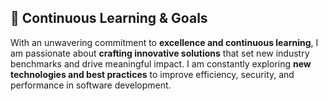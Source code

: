 ## 🚀 Continuous Learning & Goals

With an unwavering commitment to **excellence and continuous learning**, I am passionate about **crafting innovative solutions** that set new industry benchmarks and drive meaningful impact. I am constantly exploring **new technologies and best practices** to improve efficiency, security, and performance in software development.